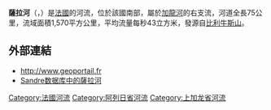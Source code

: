 {{noteTA
|G1=法国地名
|G2=单位
}}
{{Infobox river
  | name              = 萨拉河
  | native_name       = Salat
  | image             = Salat a St. Girons.JPG
  | image_caption     = 流经[[圣日龙|圣日龙]]的萨拉河
  | map               = Salat (rivière).png
  | map_caption       = 萨拉河流域图
  | source1_location  = [[比利牛斯山|比利牛斯山]] 
  | mouth_location    = [[加龍河|加龍河]]
  | mouth_coordinates = {{coord|43|9|40|N|0|57|58|E|name=Garonne-Salat|display=inline,title}}
  | progression       = {{RGaronne}}
  | subdivision_type1 = [[世界政區索引|国家]]
  | subdivision_name1 = {{FR}}
  | length            = {{convert|74|km|abbr=on}}
  | source1_elevation = {{convert|2,500|m|abbr=on}}
  | discharge1_avg    = {{convert|43|m3/s|abbr=on}}
  | basin_size        = {{convert|1,570|km2|abbr=on}}
}}
'''薩拉河'''（{{lang-fr|Salat}}，{{IPA-fr|sala}}）是[[法國|法國]]的河流，位於該國南部，屬於[[加龍河|加龍河]]的右支流，河道全長75公里，流域面積1,570平方公里，平均流量每秒43立方米，發源自[[比利牛斯山|比利牛斯山]]。

==外部連結==
*http://www.geoportail.fr {{Wayback|url=http://www.geoportail.fr/ |date=20101215171356 }}
*[http://sandre.eaufrance.fr/app/chainage/courdo/htm/O0--0250.php?cg=O0--0250 Sandre数据库中的薩拉河] {{Wayback|url=http://sandre.eaufrance.fr/app/chainage/courdo/htm/O0--0250.php?cg=O0--0250 |date=20071021093949 }}

{{France-geo-stub}}
[[Category:法國河流|Category:法國河流]]
[[Category:阿列日省河流|Category:阿列日省河流]]
[[Category:上加龙省河流|Category:上加龙省河流]]
